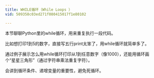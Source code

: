 ```yaml
---
title: WHILE循环（While Loops ）
vid: 509358c03ed271f080415017f1e80102

---
```


本节聊聊Python里的while循环，用来重复执行一段代码。

比如想打印1到5的数字，直接写五行print太笨了，用while循环就简单多了。

通过例子展示怎么用while循环打印从1到任意数字（像1000），还能用循环画个“星星三角形”（通过字符串乘法重复字符）。

会讲到循环条件、递增变量的重要性，避免死循环。
